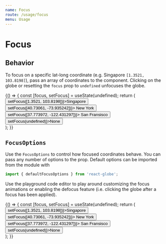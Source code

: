 ```yaml
---
name: Focus
route: /usage/focus
menu: Usage
---
```



# Focus

## Behavior

To focus on a specific lat-long coordinate (e.g. Singapore `[1.3521, 103.8198]`), pass an array of coordinates to the component. Clicking on the globe or resetting the `focus` prop to `undefined` unfocuses the globe.

<Playground>
  {() => {
    const [focus, setFocus] = useState(undefined);
    return (
      <div>
        <button onClick={() => setFocus([1.3521, 103.8198])}>Singapore</button>
        <button onClick={() => setFocus([40.73061, -73.935242])}>
          New York
        </button>
        <button onClick={() => setFocus([37.773972, -122.431297])}>
          San Fransisco
        </button>
        <button onClick={() => setFocus(undefined)}>None</button>
        <ReactGlobe focus={focus} />
      </div>
    );
  }}
</Playground>

## `FocusOptions`

Use the `FocusOptions` to control how focused coordinates behave. You can pass any number of options to the prop. Default options can be imported from the module with

```js
import { defaultFocusOptions } from 'react-globe';
```

Use the playground code editor to play around customizing the focus animations or enabling the defocus feature (i.e. clicking the globe after a focus has been applied).

<Playground>
  {() => {
    const [focus, setFocus] = useState(undefined);
    return (
      <div>
        <button onClick={() => setFocus([1.3521, 103.8198])}>Singapore</button>
        <button onClick={() => setFocus([40.73061, -73.935242])}>
          New York
        </button>
        <button onClick={() => setFocus([37.773972, -122.431297])}>
          San Fransisco
        </button>
        <button onClick={() => setFocus(undefined)}>None</button>
        <ReactGlobe
          focus={focus}
          focusOptions={{
            animationDuration: 3000,
            distanceRadiusScale: 2,
            easingFunction: ['Elastic', 'In'],
            enableDefocus: false,
          }}
        />
      </div>
    );
  }}
</Playground>
